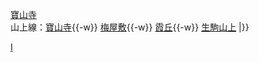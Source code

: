 {{鐵道路線|
| 模板名稱 = 生駒鋼索線
| 名稱 = [[File:Kintetsulogo.png|19px|近畿日本鐵道|link=近畿日本鐵道]] <small>[[近畿日本鐵道]]</small> [[生駒鋼索線]] [[File:KT number-Y.svg|20px]]
| 代表色 = #dd9966
| 背景顏色 = #FFFFFF 
| 車站列表 = 寶山寺1號線、2號線：[[鳥居前站|鳥居前]]{{-w}} [[寶山寺站|寶山寺]]<br>山上線：[[寶山寺站|寶山寺]]{{-w}} [[梅屋敷站 (奈良縣)|梅屋敷]]{{-w}} [[霞丘站 (奈良縣)|霞丘]]{{-w}} [[生駒山上站|生駒山上]]
|}}<noinclude>
[[Category:近畿日本鐵道路線模板|I]]
</noinclude>